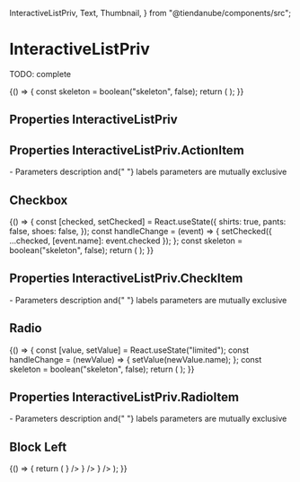 
  InteractiveListPriv,
  Text,
  Thumbnail,
} from "@tiendanube/components/src";

<Meta
  title="Composite components/InteractiveListPriv"
  component={InteractiveListPriv}
/>

# InteractiveListPriv

TODO: complete

<Preview>
  <Story name="default" parameters={{ decorators: [withKnobs, withA11y] }}>
    {() => {
      const skeleton = boolean("skeleton", false);
      return (
        <InteractiveListPriv
          addItemLabel="Add a variant"
          onClickAddItem={action("onClickAddItem")}
          skeleton={skeleton}
        >
          <InteractiveListPriv.ActionItem
            title="Color"
            name="color"
            labels={[
              { id: "1", label: "pink", colorTag: "#E68CFA" },
              { id: "2", label: "black", colorTag: "#000000" },
              { id: "3", label: "red", colorTag: "#ff0000" },
              { id: "4", label: "blue", colorTag: "#027cdc" },
              { id: "5", label: "gray", colorTag: "#f9f9f9" },
              { id: "6", label: "light gray", colorTag: "#fafafa" },
              { id: "7", label: "dark blue", colorTag: "#2c3357" },
            ]}
            skeleton={skeleton}
            onChange={action("onChange")}
          />
          <InteractiveListPriv.ActionItem
            title="Size"
            name="size"
            labels={[
              { id: "1", label: "S" },
              { id: "2", label: "XS" },
            ]}
            onChange={action("onChange")}
            skeleton={skeleton}
          />
          <InteractiveListPriv.ActionItem
            title="Variant"
            name="variant"
            description="description"
            onChange={action("onChange")}
            skeleton={skeleton}
          />
        </InteractiveListPriv>
      );
    }}
  </Story>
</Preview>

## Properties InteractiveListPriv

<Props of={InteractiveListPriv} />

## Properties InteractiveListPriv.ActionItem

<Props of={InteractiveListPriv.ActionItem} />
<Text>
  - Parameters <Text appearance="primary">description </Text> and{" "}
  <Text appearance="primary"> labels </Text> parameters are mutually exclusive
</Text>

## Checkbox

<Preview withToolbar>
  <Story name="checkbox" parameters={{ decorators: [withKnobs, withA11y] }}>
    {() => {
      const [checked, setChecked] = React.useState({
        shirts: true,
        pants: false,
        shoes: false,
      });
      const handleChange = (event) => {
        setChecked({ ...checked, [event.name]: event.checked });
      };
      const skeleton = boolean("skeleton", false);
      return (
        <InteractiveListPriv skeleton={skeleton}>
          <InteractiveListPriv.CheckItem
            title="Shirts"
            name="shirts"
            checked={checked.shirts}
            skeleton={skeleton}
            onChange={handleChange}
          />
          <InteractiveListPriv.CheckItem
            title="Pants"
            name="pants"
            checked={checked.pants}
            skeleton={skeleton}
            onChange={handleChange}
          />
          <InteractiveListPriv.CheckItem
            title="Shoes"
            name="shoes"
            checked={checked.shoes}
            skeleton={skeleton}
            onChange={handleChange}
          />
        </InteractiveListPriv>
      );
    }}
  </Story>
</Preview>

## Properties InteractiveListPriv.CheckItem

<Props of={InteractiveListPriv.CheckItem} />
<Text>
  - Parameters <Text appearance="primary">description </Text> and{" "}
  <Text appearance="primary"> labels </Text> parameters are mutually exclusive
</Text>

## Radio

<Preview withToolbar>
  <Story name="radio" parameters={{ decorators: [withKnobs, withA11y] }}>
    {() => {
      const [value, setValue] = React.useState("limited");
      const handleChange = (newValue) => {
        setValue(newValue.name);
      };
      const skeleton = boolean("skeleton", false);
      return (
        <InteractiveListPriv>
          <InteractiveListPriv.RadioItem
            title="Limited"
            value="limited"
            checked={value === "limited"}
            onChange={handleChange}
            skeleton={skeleton}
          />
          <InteractiveListPriv.RadioItem
            title="Unlimited"
            value="unlimited"
            checked={value === "unlimited"}
            onChange={handleChange}
            skeleton={skeleton}
          />
        </InteractiveListPriv>
      );
    }}
  </Story>
</Preview>

## Properties InteractiveListPriv.RadioItem

<Props of={InteractiveListPriv.RadioItem} />
<Text>
  - Parameters <Text appearance="primary">description </Text> and{" "}
  <Text appearance="primary"> labels </Text> parameters are mutually exclusive
</Text>

## Block Left

<Preview withToolbar>
  <Story name="block left" parameters={{ decorators: [withKnobs, withA11y] }}>
    {() => {
      return (
        <InteractiveListPriv
          addItemLabel="Add a variant"
          onClickAddItem={action("onClickAddItem")}
        >
          <InteractiveListPriv.ActionItem
            title="Color"
            name="color"
            labels={[
              { id: "1", label: "pink", colorTag: "#E68CFA" },
              { id: "2", label: "black", colorTag: "#000000" },
              { id: "3", label: "red", colorTag: "#ff0000" },
              { id: "4", label: "blue", colorTag: "#027cdc" },
              { id: "5", label: "gray", colorTag: "#f9f9f9" },
              { id: "6", label: "light gray", colorTag: "#fafafa" },
              { id: "7", label: "dark blue", colorTag: "#2c3357" },
            ]}
            onChange={action("onChange")}
            blockLeft={
              <Thumbnail width="72px" altText="alt text" src={images.image1} />
            }
          />
          <InteractiveListPriv.RadioItem
            title="Size"
            value="size"
            labels={[
              { id: "1", label: "S" },
              { id: "2", label: "XS" },
            ]}
            onChange={action("onChange")}
            blockLeft={
              <Thumbnail width="72px" altText="alt text" src={images.image2} />
            }
          />
          <InteractiveListPriv.CheckItem
            title="Variant"
            value="variant"
            description="description"
            onChange={action("onChange")}
            blockLeft={
              <Thumbnail width="72px" altText="alt text" src={images.image3} />
            }
          />
        </InteractiveListPriv>
      );
    }}
  </Story>
</Preview>
